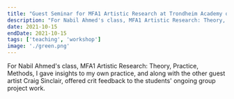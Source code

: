 ```yaml
---
title: "Guest Seminar for MFA1 Artistic Research at Trondheim Academy of Fine Art, NTNU, Norway"
description: "For Nabil Ahmed's class, MFA1 Artistic Research: Theory, Practice, Methods, I gave insights to my own practice, and along with the other guest artist Craig Sinclair, offered crit feedback to the students' ongoing group project work."
date: 2021-10-15
endDate: 2021-10-15
tags: ['teaching', 'workshop']
image: './green.png'
---
```


For Nabil Ahmed's class, MFA1 Artistic Research: Theory, Practice, Methods, I gave insights to my own practice, and along with the other guest artist Craig Sinclair, offered crit feedback to the students' ongoing group project work. 
